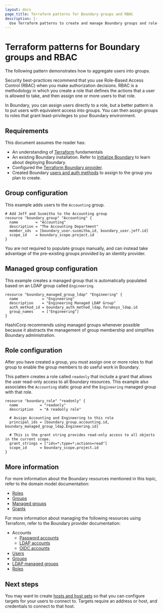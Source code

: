 ```yaml
---
layout: docs
page_title: Terraform patterns for Boundary groups and RBAC
description: |-
  Use Terraform patterns to create and manage Boundary groups and role-based access control (RBAC). Learn how to add users to managed groups and assign roles.
---
```


# Terraform patterns for Boundary groups and RBAC

The following pattern demonstrates how to aggregate users into groups.

Security best-practices recommend that you use Role-Based Access Control (RBAC) when you make authorization decisions. RBAC is a methodology in which you create a role that defines the actions that a user is allowed to take, and then assign one or more users to that role.

In Boundary, you can assign users directly to a role, but a better pattern is to put users with equivalent access into groups. You can then assign groups to roles that grant least-privileges to your Boundary environment.

## Requirements

This document assumes the reader has:

- An understanding of [Terraform](/terraform/docs) fundamentals
- An existing Boundary installation. Refer to [Initialize Boundary](/boundary/docs/install-boundary/initialize) to learn about deploying Boundary.
- Configured the [Terraform Boundary provider](/boundary/docs/install-boundary/terraform-patterns/terraform-patterns#terraform-provider-configuration).
- Created Boundary [users and auth methods](/boundary/docs/install-boundary/terraform-patterns/terraform-users-and-auth-methods) to assign to the group you plan to create.

## Group configuration

This example adds users to the `Accounting` group.

```hcl
# Add Jeff and Susmitha to the Accounting group
resource "boundary_group" "Accounting" {
  name        = "Accounting"
  description = "The Accounting Department"
  member_ids  = [boundary_user.susmitha,id, boundary_user.jeff.id]
  scope_id    = boundary_scope.project.id
}
```

You are not required to populate groups manually, and can instead take advantage of the pre-existing groups provided by an identity provider.

## Managed group configuration

This example creates a managed group that is automatically populated based on an LDAP group called `Engineering`.

```hcl
resource "boundary_managed_group_ldap" "Engineering" {
  name           = "Engineering"
  description    = "Engineering Managed LDAP Group"
  auth_method_id = boundary_auth_method_ldap.forumsys_ldap.id
  group_names    = ["Engineering"]
}
```

HashiCorp recommends using managed groups whenever possible because it abstracts the management of group membership and simplifies Boundary administration.

## Role configuration

After you have created a group, you must assign one or more roles to that group to enable the group members to do useful work in Boundary.

This pattern creates a role called `readonly` that include a grant
that allows the user read-only access to all Boundary resources. This example also associates the `Accounting` static group and the `Engineering` managed group with that role.

```hcp
resource "boundary_role" "readonly" {
  name          = "readonly"
  description   = "A readonly role"

  # Assign Accounting and Engineering to this role
  principal_ids = [boundary_group.accounting.id, boundary_managed_group_ldap.Engineering.id]

  # This is the grant string provides read-only access to all objects in the current scope.
  grant_strings = ["ids=*;type=*;actions=read"]
  scope_id      = boundary_scope.project.id
}
```

## More information

For more information about the Boundary resources mentioned in this topic, refer to the domain model documentation:

- [Roles](/boundary/docs/concepts/domain-model/roles)
- [Groups](/boundary/docs/concepts/domain-model/groups)
- [Managed groups](/boundary/docs/concepts/domain-model/managed-groups)
- [Grants](/boundary/docs/concepts/security/permissions#grant-strings)

For more information about managing the following resources using Terraform, refer to the Boundary provider documentation:

- Accounts
    - [Password accounts](https://registry.terraform.io/providers/hashicorp/boundary/latest/docs/resources/account_password/)
    - [LDAP accounts](https://registry.terraform.io/providers/hashicorp/boundary/latest/docs/resources/account_ldap/)
    - [OIDC accounts](https://registry.terraform.io/providers/hashicorp/boundary/latest/docs/resources/account_oidc/)
- [Users](https://registry.terraform.io/providers/hashicorp/boundary/latest/docs/resources/user/)
- [Groups](https://registry.terraform.io/providers/hashicorp/boundary/latest/docs/resources/group/)
- [LDAP managed groups](https://registry.terraform.io/providers/hashicorp/boundary/latest/docs/resources/managed_group_ldap/)
- [Roles](https://registry.terraform.io/providers/hashicorp/boundary/latest/docs/resources/role/)

## Next steps

You may want to create [hosts and host sets](/boundary/docs/install-boundary/terraform-patterns/terraform-hosts-and-host-management) so that you can configure targets for your users to connect to.
Targets require an address or host, and credentials to connect to that host.